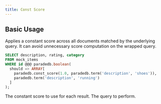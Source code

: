 ```yaml
---
title: Const Score
---
```


## Basic Usage

Applies a constant score across all documents matched by the underlying query. It can avoid unnecessary score computation on the wrapped query.

```sql
SELECT description, rating, category
FROM mock_items
WHERE id @@@ paradedb.boolean(
  should => ARRAY[
    paradedb.const_score(1.0, paradedb.term('description', 'shoes')),
    paradedb.term('description', 'running')
  ]
);
```

<ParamField body="score" required>
  The constant score to use for each result.
</ParamField>
<ParamField body="query" required>
  The query to perform.
</ParamField>
